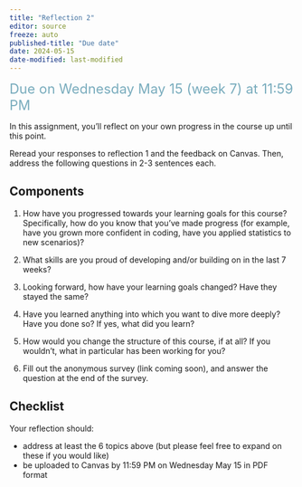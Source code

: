 ```yaml
---
title: "Reflection 2"
editor: source
freeze: auto
published-title: "Due date"
date: 2024-05-15
date-modified: last-modified
---
```


[Due on Wednesday May 15 (week 7) at 11:59 PM]{style="color: #79ACBD; font-size: 24px;"}

In this assignment, you’ll reflect on your own progress in the course up until this point.  

Reread your responses to reflection 1 and the feedback on Canvas. Then, address the following questions in 2-3 sentences each.

## Components

1. How have you progressed towards your learning goals for this course? Specifically, how do you know that you've made progress (for example, have you grown more confident in coding, have you applied statistics to new scenarios)?  

2. What skills are you proud of developing and/or building on in the last 7 weeks?  

3. Looking forward, how have your learning goals changed? Have they stayed the same?  

4. Have you learned anything into which you want to dive more deeply? Have you done so? If yes, what did you learn?  

5. How would you change the structure of this course, if at all? If you wouldn’t, what in particular has been working for you?  

6. Fill out the anonymous survey (link coming soon), and answer the question at the end of the survey.  

## Checklist

Your reflection should:  

- address at least the 6 topics above (but please feel free to expand on these if you would like)  
- be uploaded to Canvas by 11:59 PM on Wednesday May 15 in PDF format


